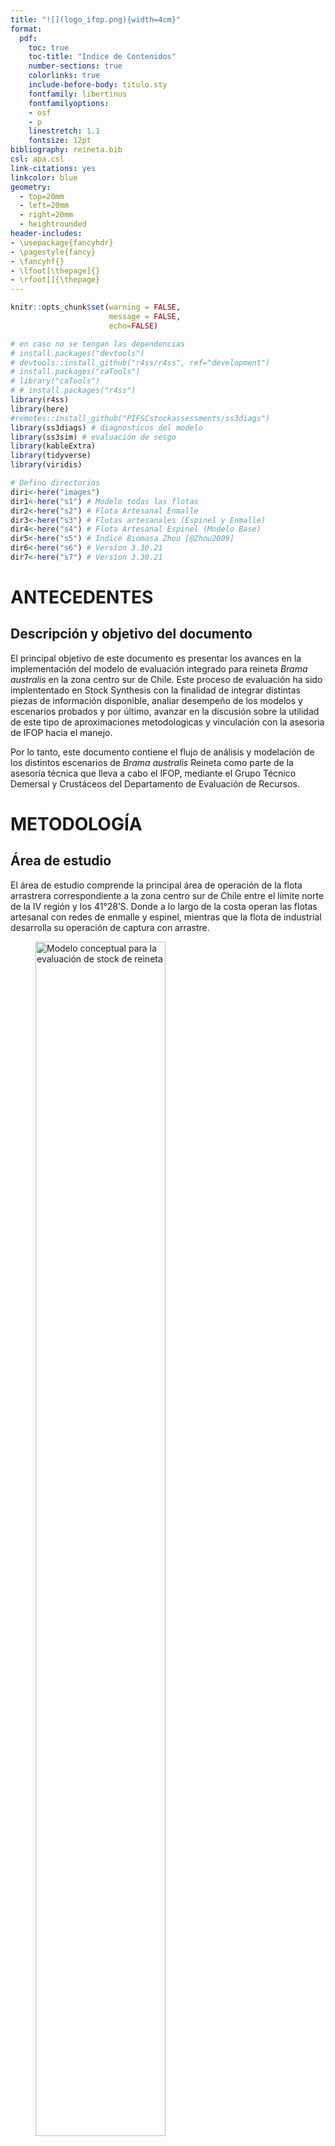 ```yaml
---
title: "![](logo_ifop.png){width=4cm}"
format:
  pdf:
    toc: true
    toc-title: "Indice de Contenidos"
    number-sections: true
    colorlinks: true
    include-before-body: titulo.sty
    fontfamily: libertinus
    fontfamilyoptions:
    - osf
    - p
    linestretch: 1.1
    fontsize: 12pt
bibliography: reineta.bib
csl: apa.csl
link-citations: yes
linkcolor: blue
geometry:
  - top=20mm
  - left=20mm
  - right=20mm
  - heightrounded
header-includes:
- \usepackage{fancyhdr}
- \pagestyle{fancy}
- \fancyhf{}
- \lfoot[\thepage]{}
- \rfoot[]{\thepage}
---
```


\pagebreak

```r
knitr::opts_chunk$set(warning = FALSE, 
                      message = FALSE,
                      echo=FALSE)
```

```r
# en caso no se tengan las dependencias
# install.packages("devtools")
# devtools::install_github("r4ss/r4ss", ref="development")
# install.packages("caTools")
# library("caTools")
# # install.packages("r4ss")
library(r4ss)
library(here)
#remotes::install_github("PIFSCstockassessments/ss3diags")
library(ss3diags) # diagnosticos del modelo
library(ss3sim) # evaluación de sesgo
library(kableExtra)
library(tidyverse)
library(viridis)
```

```r
# Defino directorios
diri<-here("images")
dir1<-here("s1") # Modelo todas las flotas
dir2<-here("s2") # Flota Artesanal Enmalle 
dir3<-here("s3") # Flotas artesanales (Espinel y Enmalle)
dir4<-here("s4") # Flota Artesanal Espinel (Modelo Base)
dir5<-here("s5") # Indice Biomasa Zhou [@Zhou2009]
dir6<-here("s6") # Version 3.30.21
dir7<-here("s7") # Version 3.30.21
```

# ANTECEDENTES

## Descripción y objetivo del documento

El principal objetivo de este documento es presentar los avances en la implementación del modelo de evaluación integrado para reineta *Brama australis* en la zona centro sur de Chile. Este proceso de evaluación ha sido implententado en Stock Synthesis con la finalidad de integrar distintas piezas de información disponible, analiar desempeño de los modelos y escenarios probados y por último, avanzar en la discusión sobre la utilidad de este tipo de aproximaciones metodologicas y vinculación con la asesoria de IFOP hacia el manejo.

Por lo tanto, este documento contiene el flujo de análisis y modelación de los distintos escenarios de *Brama australis* Reineta como parte de la asesoría técnica que lleva a cabo el IFOP, mediante el Grupo Técnico Demersal y Crustáceos del Departamento de Evaluación de Recursos. 

\pagebreak

# METODOLOGÍA

## Área de estudio

El área de estudio comprende la principal área de operación de la flota arrastrera correspondiente a la zona centro sur de Chile entre el límite norte de la IV región y los 41°28'S. Donde a lo largo de la costa operan las flotas artesanal con redes de enmalle y espinel, mientras que la flota de industrial desarrolla su operación de captura con arrastre.

![Modelo conceptual para la evaluación de stock de reineta](images/area.png){width=70%}


\pagebreak

## Modelo conceptual

El modelo de la dinámica poblacional de reineta, corresponde a un enfoque de evaluación del tipo estadístico con estructura de edad, donde la dinámica progresa avanzando en el tiempo t, y las capturas son causantes de la mortalidad por pesca F, la mortalidad natural es constante M = 0,35. La relación entre la población y las capturas responde a la base de la ecuación de Baranov, y se consideran para el modelo y estimaciones el rango de edad entre 2 a 12+ (años). Sin embargo, las estimaciones del modelo tienen su origen en la edad cero sobre la base de una condición inicial estado estable. La dinámica esta modelada por un reclutamiento tipo Beverton y Holt.

## Plataforma de modelación

Los modelos implementados fueron configurados utilizando Stock Synthesis (SS3 de aquí en mas)(<https://vlab.noaa.gov/web/stock-synthesis>) con la versión mas actualizada (V.3.30.18). SS3 es un modelo de evaluación de stock edad y talla estrucuturado, en la clase de modelos denominados "Modelo de análisis integrado de evaluación de stock". SS3 tiene un sub-modelo poblacional de stock que simula crecimiento, madurez, fecundidad, reclutamiento, movimiento, y procesos de mortalidad, y sub-modelos de observation y valores esperados para diferentes tipos de datos. El modelo es codificado en `C++` con parámetros de estimación activados por diferenciación automática (ADMB) [@Fournier2012; @Methot2013]. El análisis de resultados y salidas emplea herramientas de R e interfase gráfica de la librería *r4ss* (<https://github.com/r4ss/r4ss>) [@Taylor2019].

## Parámetros biológicos

La Tabla \ref{t1} identifica los parametros de información disponbles que provienen del reporte técnico de @Demer2020. En este informe no se realizó una revisión de los parámetros biologicos disponibles, dado que se utilizaron los de las evaluaciones previas para ser consistentes con los informes anteeriores de evaluación y la información utilizada.

\pagebreak

```r
start <- r4ss::SS_readstarter(file = file.path(dir3, "starter.SS"), 
                              verbose = FALSE)
dat <- r4ss::SS_readdat(file = file.path(dir3, start$datfile),
                        verbose = FALSE)
ctl <- r4ss::SS_readctl(file = file.path(dir3, start$ctlfile),
                        verbose = FALSE,
                        use_datlist = TRUE, datlist = dat)

```

```r
parbio <-ctl$MG_parms[,1:8]

kbl(parbio, booktabs = T,format = "latex",
    caption = "\\label{t1}Parámetros biológicos") %>%
    kable_styling(latex_options = c("striped",
                                  "condensed","scale_down"),
                full_width = FALSE,font_size=8)
```

El reclutamiento fue modelado mediante una curva logística de Beverton y Holt, con los parámetros indicados en la Tabla \ref{t2}.

```r
step <- ctl$SR_parms[1:2,1:7]

kbl(step, booktabs = T,format = "latex",
    caption = "\\label{t2}Parámetros Relación S-R") %>%
      kable_styling(latex_options = "HOLD_position")
```

## Datos utilizados

a.  Desembarque industrial y artesanal del período (1994-2021) separados por flota, provenientes de las estadisticas oficiales de Sernapesca (Subsecretaria de Pesca, 2021). Al disponer de los desembarques oficiales por flota, es posible segregar información oficial por flotas, siendo factible a la vez disponer de datos oficiales (reportados). Cabe señalar que en esta pesquería aun no se realizan procesos de corrección de desembarques.

b.  Información del Programa de Seguimiento de la pesquería de pesquerías demersales del Instituto de Fomento Pesquero.

La información proviene del monitoreo artesanal e industrial en la zona centro-sur de Chile, en donde se destacan dos flotas de pesca, la artesanal de enmalle y artesanal de espinel, siendo esta ultima la mas importante en terminos de registros e historial.

En ambos casos se obtienen datos de: i) estructura de tamaños, ii) composiciones por edad, iii) parámetros de crecimiento y iv) peso anuales por edad/talla y años.

Por otro lado, los rendimientos de pesca de cada flota fueron estandarizados mediante modelos lineales generalizados.

c.  En el caso de la pesquería industrial, el monitoreo permitió obtener composición de abundancia a la edad entre los años 2017 y 2021.

El esquema de evaluación presentado considera una modelación secuencial por flotas artesanal e industrial. La flota con mayor historial pesquero de acuerdo a los analisis es la flota artesanal de espinel, que para este caso se determinara como modelo base de evaluuación.

La evaluación de stock en SS3 de *Brama australis* en la zona Centro Sur de Chile se realiza de manera jerarquica integrando la información relativa a las tres flotas que operan en el recurso. A saber;

-   Espinel Artesanal (1)
-   Enmalle Artesanal (2)
-   Industrial (3)

En la Tabla 3. se enumeran y describen los escenarios de modelación en función de las flotas disponibles.

| Escenario | Descripción                                      |
|:---------:|:-------------------------------------------------|
|    s1     | Flotas Espinel, Enmalle, Industrial cv 0.2 , 0.75 h (base) |
|    s2     | Flotas Espinel, Enmalle, Industrial cv 0.3 índice          |
|    s3     | Flotas Espinel, Enmalle, Industrial cv 0.4 índice  |
|    s4     | Flotas Espinel, Enmalle, Industrial cv 0.5  indice |
|    s5     | Flotas Espinel, Enmalle, Industrial 0.6 h         |
|    s6     | Flotas Espinel, Enmalle, Industrial Nsamp Tallas 25 |
|    s7     | Flotas Espinel, Enmalle, Industrial y Capturas SMRPFO  |

: Escenarios y descripción de los modelos de evaluación de Reineta 2022 {tbl-colwidths="\[15,50\]"}

Para avanzar en la implenteación metodológica, se establece con fines comparativos modelo por flotas artesanales, donde un modelo utiliza la información de enmalle artesanal, para luego sumar la flota enmalle artesanal, para terminar incorporando la información de la flota industrial. Tambmien se ehecutan las flotas por separado (Tabla 1).

## Modelos reportados

Cabe mencionar que el modelo utilizado para la toma de decisiones esta basado en un modelo de producción basado en datos de captura con uso de supuestos asociados a los niveles de agotamiento [@Demer2020; @Zhou2009; @Zhou2013]. Por otro lado, se ha avanzado en la implementación de modelos integrados utilizando datos de la flota artesanal de enmalle [@Demer2020; @brama2022].

Al momento de la elaboración de este informe, existen tres modelos implementados a la fecha, a saber el *s2*, *s3*, *s4* y *s5*. Estos modelos seran presentados a continuación en referencia las piezas de información disponibles y salidas de la evaluación.

### Datos utilizados en `s1`

```r
# datos version ultima
#OR 
r4ss::run(
  dir = dir1,
  exe = "ss_osx",
  skipfinished = FALSE, # TRUE will skip running if Report.sso present
  show_in_console = TRUE # change to true to watch the output go past
)
```


```r
base.model1 <- SS_output(dir=dir1,
                        covar=T,
                        forecast=T)
```

Saco los outputs en html

```r
SS_plots(base.model1, 
         uncertainty = TRUE,
         datplot = T, 
         png=T, 
         aalresids = F,
         btarg=0.4, 
         minbthresh=0.2, 
         forecast=T)
```

### Datos utilizados en `s2`

```r
# datos version ultima
#OR 
r4ss::run(
  dir = dir2,
  exe = "ss_osx",
  skipfinished = FALSE, # TRUE will skip running if Report.sso present
  show_in_console = TRUE # change to true to watch the output go past
)
```


```r
base.model2 <- SS_output(dir=dir2,
                        covar=T,
                        forecast=T)
```

Saco los outputs en html

```r
SS_plots(base.model2, 
         uncertainty = TRUE,
         datplot = T, 
         png=T, 
         aalresids = F,
         btarg=0.4, 
         minbthresh=0.2, 
         forecast=T)
```

### Datos utilizados en `s7`

```r
# datos version ultima
#OR 
r4ss::run(
  dir = dir7,
  exe = "ss_osx",
  skipfinished = FALSE, # TRUE will skip running if Report.sso present
  show_in_console = TRUE # change to true to watch the output go past
)
```


```r
base.model7 <- SS_output(dir=dir7,
                        covar=T,
                        forecast=T)
```

Saco los outputs en html

```r
SS_plots(base.model7, 
         uncertainty = TRUE,
         datplot = T, 
         png=T, 
         aalresids = F,
         btarg=0.4, 
         minbthresh=0.2, 
         forecast=T)
```
### Desembarques


```r
start <- r4ss::SS_readstarter(file = file.path(dir1, "starter.SS"), 
                              verbose = FALSE)
dat <- r4ss::SS_readdat(file = file.path(dir1, start$datfile),
                        verbose = FALSE)
#ctl <- r4ss::SS_readctl(file = file.path(dir1, start$ctlfile),
#                        verbose = FALSE,
#                        use_datlist = TRUE, datlist = dat)

```

Los desembarques utilizados para cada una de las flotas que generan remoción en el recurso reineta, a saber; espinel, enmalle e industrial (Figura 6).

```{r echo=FALSE, fig.pos="H", fig.height=3,fig.width=7, fig.cap= "\\label{F2}Desembarques de merluza común por flota"}

flotas <- c(`1` = "Enmalle",
                    `2` = "Espinel",
                    `3` = "Industrial")
cap <-dat$catch
cap1 <- ggplot(cap, aes(y=catch, x=year, fill=fleet)) +
  geom_bar(stat = 'identity', alpha=0.8) +
  theme_bw()+
  theme(axis.text.x = element_text(angle = 90, hjust = 2))+
  scale_fill_viridis(discrete=F)+
  facet_wrap(.~fleet, labeller = as_labeller(flotas))+
  theme(legend.position="none")+
  ylab('Landings (t.)')+
  xlab('')+
  ggtitle('')
cap1
```

### Rendimiento de pesca (CPUE)

Utilizando modelos lineales generalizados (GLM), se realiza la estandarización de los rendimientos de pesca para la flota artesanal e industrial que operó sobre reineta, utilizando la información proveniente del monitoreo de las pesquerías de espinel, enmalle e industrial entre los años 1998 y 2021. Se utilizan las bases de datos del Programa de seguimiento de las pesquerías demersal centro-sur (bitácoras de pesca IFOP). La base de datos correspondiente a espinel, ya que es la más extensa y con un mayor número de registros anuales. Este año se ha incorporado el análisis incorporando la red de enmalle como otro arte de pesca y la flota industrial que dirige sus lances de pesca a reineta.

En los modelos lineales generalizados (GLM; @McCulloch2001), la CPUE es predicha como una combinación lineal de variables explicatorias y el principal objetivo es estimar el efecto anual. Existen varias alternativas para modelar las tasas de captura (CPUE) a través de un GLM y su uso depende de las características de la variable a modelar. Pudiendo considerar en este sentido, los modelos Log-normal y Gamma.

La elección del modelo que describe de mejor manera la variabilidad en las tasas de capturas, se basó en los supuestos de distribución de la variable respuesta y sus residuos y en el porcentaje total de varianza explicada en cada caso.

Las tablas 3, 4 y 5 muestran las series de rendimientos estandarizado definidas por las pesquerías de Enmalle y Espinel para reineta.

```r
dat <- r4ss::SS_readdat(file = file.path(dir1, start$datfile),
                        verbose = FALSE)
cpues3enesin <-dat$CPUE
cpues3es<-dat$CPUE[1:24,]
cpues3en<-dat$CPUE[25:40,]
cpues3in<-dat$CPUE[41:51,]


kbl(cpues3es, booktabs = T,format = "latex",
    caption = "CPUE Espinel")  %>% 
    kable_styling(latex_options = "HOLD_position")

kbl(cpues3en, booktabs = T,format = "latex",
    caption = "CPUE Enmalle") %>% 
    kable_styling(latex_options = "HOLD_position")

kbl(cpues3in, booktabs = T,format = "latex",
    caption = "CPUE Industrial") %>% 
    kable_styling(latex_options = "HOLD_position")
```

Por otro lado, se presentan los graficos que señalan las tendiencias de los rendimientos (Figura 5).

```r

cpues3 <- ggplot(cpues3enesin, aes(y=obs, x=year)) +
  geom_point(stat = 'identity', color=2,alpha=.9, size=2) +
  stat_smooth(colour='#253494',
              method="lm")+
  scale_x_continuous(breaks = seq(from = 1996, to = 2021, by = 5))+
  theme_bw()+
  theme(axis.text.x = element_text(angle = 90, hjust = 2))+
  facet_wrap(~index)+
  ylab('CPUE (t./hr haul)')+
  xlab('')+
  ggtitle('')
cpues3

```

### Indice de Biomasa  [@Zhou2013]

Considerando la evaluación de stock reportada en @Demer2020 y @brama2022, en este trabajo se añadió un indice de abundancia indirecto basado en el metodo de  @Zhou2013. Es importante señalar que este tipo de métodos suponen que las capturas del recurso son verdaderas y que la especie en estudio constituye un stock cerrado en el área de estudio. Es decir, no hay inmigración o emigración. A pesar de dichas limitaciones, este método fue utilizado para estimar los Puntos Biológicos de Referencia (PBR), estatus y cálculo de CBA para el año 2021.

Este modelo tiene estimaciones de biomasa a través de la serie analizada, las cuales fueron utilizadas en esta modelación en desmedro de las tendencias de los rendimientos de pesca. A continuación, el indice estimado.

```r
dat5 <- r4ss::SS_readdat(file = file.path(dir5, start$datfile),
                        verbose = FALSE)
```

Los desembarques en la Figura \ref{F2}

```{r echo=FALSE, fig.pos='H', fig.height=4,fig.width=4, fig.cap= "\\label{F2}Biomasa Zhou (2009)"}

sb <- ggplot(dat5$CPUE[1:28,], aes(y=obs, x=year)) +
  geom_point(stat = 'identity', color=3,alpha=.9, size=2) +
  stat_smooth(colour=3)+
  scale_x_continuous(breaks = seq(from = 1996, to = 2021, by = 5))+
  theme_bw()+
  theme(axis.text.x = element_text(angle = 90, hjust = 2))+
  ylab('Biomasa (t.)')+
  xlab('')+
  ggtitle('')+
  ylim(0,180000)
sb
```


\pagebreak

# RESULTADOS

Respecto a los valores y parámetros biológicos modelados, los siguientes gráficos identifican los estimadores puntuales del recurso en *s2*, *s3* , *s4* y  *s5*. En el primer analisis visualizamos el modelo de crecimkento individual del recurso en cada modelo.

::: {layout-ncol="3"}

```{r fig.height=4,fig.width=4, fig.cap="\\label{fig:fig} Curva de crecimiento en s1", fig.pos="H"}
SSplotBiology(base.model1, subplots =1, labels = c("Length (cm)", "Age (yr)", "Maturity", "Mean weight (kg) in last year",
    "Spawning output", "Length (cm, beginning of the year)", "Natural mortality",
    "Female weight (kg)", "Female length (cm)", "Fecundity", "Default fecundity label",
    "Year", "Hermaphroditism transition rate", "Fraction females by age at equilibrium"),
 )
```

```{r fig.height=4,fig.width=4, fig.cap="\\label{fig:fig} Curva de crecimiento en s2", fig.pos="H"}
SSplotBiology(base.model2, subplots =1, labels = c("Length (cm)", "Age (yr)", "Maturity", "Mean weight (kg) in last year",
    "Spawning output", "Length (cm, beginning of the year)", "Natural mortality",
    "Female weight (kg)", "Female length (cm)", "Fecundity", "Default fecundity label",
    "Year", "Hermaphroditism transition rate", "Fraction females by age at equilibrium"),
 )
```

```{r fig.height=4,fig.width=4, fig.cap="\\label{fig:fig}curva de crecimiento en s3", fig.pos="H"}
SSplotBiology(base.model3, subplots =1, labels = c("Length (cm)", "Age (yr)", "Maturity", "Mean weight (kg) in last year",
    "Spawning output", "Length (cm, beginning of the year)", "Natural mortality",
    "Female weight (kg)", "Female length (cm)", "Fecundity", "Default fecundity label",
    "Year", "Hermaphroditism transition rate", "Fraction females by age at equilibrium"),
 )
```

```{r fig.height=4,fig.width=4, fig.cap="\\label{fig:fig}curva de crecimiento en s4", fig.pos="H", }
SSplotBiology(base.model4, subplots =1, labels = c("Length (cm)", "Age (yr)", "Maturity", "Mean weight (kg) in last year",
    "Spawning output", "Length (cm, beginning of the year)", "Natural mortality",
    "Female weight (kg)", "Female length (cm)", "Fecundity", "Default fecundity label",
    "Year", "Hermaphroditism transition rate", "Fraction females by age at equilibrium"),
 )
```

```{r fig.height=4,fig.width=4, fig.cap="\\label{fig:fig}curva de crecimiento en s5", fig.pos="H"}
SSplotBiology(base.model5, subplots =1, labels = c("Length (cm)", "Age (yr)", "Maturity", "Mean weight (kg) in last year",
    "Spawning output", "Length (cm, beginning of the year)", "Natural mortality",
    "Female weight (kg)", "Female length (cm)", "Fecundity", "Default fecundity label",
    "Year", "Hermaphroditism transition rate", "Fraction females by age at equilibrium"),
 )
```

:::

\pagebreak 
## Ajustes

Una de las mas básicas formas de identificar el desempeño de los modelos es mirando los ajustes asociados a la estimación de parámetros y variables. En primer lugar observamos los ajustes a las tallas de cada escenario.

```r
SSplotComps(base.model, subplots = 1,
            fleetnames = c("Espinel", "Enmalle", "Industrial"),
            sizemethod = 2,
            smooth = TRUE,
            maxcols = 4)
```

```r
SSplotComps(base.model2, subplots = 1,
            fleetnames = c("Enmalle"),
            sizemethod = 2,
            smooth = TRUE)
```

```r
SSplotComps(base.model3, subplots = 1,
            fleetnames = c("Espinel", "Enmalle"),
            sizemethod = 2,
            smooth = TRUE)
```

```r
SSplotComps(base.model4, subplots = 1,
            fleetnames = c("Espinel"),
            sizemethod = 2,
            smooth = TRUE)
```

```r
SSplotComps(base.model5, subplots = 1,
            fleetnames = c("Espinel"),
            sizemethod = 2,
            smooth = TRUE)
```

\pagebreak
## Biomasa desovante

La estimación de biomasa total por modelo da cuenta de las diferencias entre modelos. A continuación se grafican las salida de las biomasas de los modelos *s1*, *s2*, *s3*, *s4* y *s5*.

::: {layout-ncol="3"}

```r
SSplotTimeseries(base.model, subplot = 7)
```

```r
SSplotTimeseries(base.model2, subplot = 1)
```

```r
SSplotTimeseries(base.model3, subplot = 1)
```


```r
SSplotTimeseries(base.model4, subplot = 1)
```


```r
SSplotTimeseries(base.model5, subplot = 1)
```

:::

\pagebreak 
## Reclutamiento

Las siguientes figuyras muestran los desvios del reclutamiento para los escenarios *s1*, *s2*, *s3*, *s4* y *s5*.

::: {layout-ncol="3"}
```r
SSplotRecdevs(base.model1, subplot = 2)
```


```r
SSplotRecdevs(base.model2, subplot = 2)
```

```r
SSplotRecdevs(base.model3, subplot = 2)
```


```r
SSplotRecdevs(base.model4, subplot = 2)
```


```r
SSplotRecdevs(base.model5, subplot = 2)
```
:::

\pagebreak

## Mortalidad por pesca

La mortalidad por pesca se identifica en las siguientes figuras.

::: {layout-ncol="3"}
```r
SSplotSummaryF(base.model1)
```

```r
SSplotSummaryF(base.model2)
```

```r
SSplotSummaryF(base.model3)
```

```r
SSplotSummaryF(base.model4)
```

```r
SSplotSummaryF(base.model5)
```
:::

\pagebreak


## Retrospectivo

Los análisis retrospectivo, dan cuenta de diferencias de estimación (sub - sobreestimación) en los patrones entre modelos evaluados. 

```r
mydir1 <- dir1

SS_doRetro(
  masterdir = mydir1,
  oldsubdir = "",
  newsubdir = "retrospectives",
  years = 0:-5
)
```

```r
mydir1 <- dir1
retroModels <- SSgetoutput(
  dirvec = file.path(mydir1, "retrospectives", paste("retro", 0:-5, sep = ""))
)
retroSummary <- SSsummarize(retroModels)
endyrvec <- retroSummary[["endyrs"]] + 0:-5


dc1='~/IFOP/CBA/REINETA/Brama_2022/s1/retrospectives'
SSplotComparisons(retroSummary,
  endyrvec = endyrvec,
  subplots = 1:4,
  legendlabels = paste("Data", 0:-5, "years"),
  print = TRUE,
  png = TRUE,
  plot=TRUE,
  models = "all",
  plotdir = dc1
)


```

::: {layout-ncol="2"}
![Retro BRatio s1](~/IFOP/CBA/REINETA/Brama_2022a/s1/retrospectives/compare4_Bratio_uncertainty.png)

![Retro SSB s1](~/IFOP/CBA/REINETA/Brama_2022/s1/retrospectives/compare2_spawnbio_uncertainty.png)
:::

```r
mydir2 <- dir2

SS_doRetro(
  masterdir = mydir2,
  oldsubdir = "",
  newsubdir = "retrospectives",
  years = 0:-5
)


```

```r
mydir <- dir2
retroModels <- SSgetoutput(
  dirvec = file.path(dir2, "retrospectives", paste("retro", 0:-5, sep = "", save.list=T))
)
retroSummary <- SSsummarize(retroModels)
endyrvec <- retroSummary[["endyrs"]] + 0:-5

dc2='~/IFOP/CBA/REINETA/Brama_2022/s2/retrospectives'
SSplotComparisons(retroSummary,
  endyrvec = endyrvec,
  subplots = 1:4,
  legendlabels = paste("Data", 0:-5, "years"),
  print = TRUE,
  png = TRUE,
  plot=TRUE,
  models = "all",
  plotdir = dc2
)


```

::: {layout-ncol="2"}
![Retro BRatio s2](~/IFOP/CBA/REINETA/Brama_2022/s2/retrospectives/compare4_Bratio_uncertainty.png)

![Retro SSB s2](~/IFOP/CBA/REINETA/Brama_2022/s2/retrospectives/compare2_spawnbio_uncertainty.png)
:::

```r
mydir3 <- dir3

SS_doRetro(
  masterdir = mydir3,
  oldsubdir = "",
  newsubdir = "retrospectives",
  years = 0:-5
)


```

```r
mydir3 <- dir3
retroModels <- SSgetoutput(
  dirvec = file.path(mydir3, "retrospectives", paste("retro", 0:-5, sep = ""))
)
retroSummary <- SSsummarize(retroModels)
endyrvec <- retroSummary[["endyrs"]] + 0:-5

dc3='~/IFOP/CBA/REINETA/Brama_2022/s3/retrospectives'
SSplotComparisons(retroSummary,
  endyrvec = endyrvec,
  subplots = 1:4,
  legendlabels = paste("Data", 0:-5, "years"),plot=TRUE, 
print = TRUE, png = TRUE, models = "all",plotdir = dc3
)


```

::: {layout-ncol="2"}
![Retro BRatio s3](~/IFOP/CBA/REINETA/Brama_2022/s3/retrospectives/compare4_Bratio_uncertainty.png)

![Retro SSB s3](~/IFOP/CBA/REINETA/Brama_2022/s3/retrospectives/compare2_spawnbio_uncertainty.png)
:::

```r
mydir4 <- dir4

SS_doRetro(
  masterdir = mydir4,
  oldsubdir = "",
  newsubdir = "retrospectives",
  years = 0:-5
)


```

```r
retroModels <- SSgetoutput(
  dirvec = file.path(mydir4, "retrospectives", paste("retro", 0:-5, sep = ""))
)
retroSummary <- SSsummarize(retroModels)
endyrvec <- retroSummary[["endyrs"]] + 0:-5

dc4='~/IFOP/CBA/REINETA/Brama_2022/s4/retrospectives'
SSplotComparisons(retroSummary,
  endyrvec = endyrvec,
  subplots = 1:4,
  legendlabels = paste("Data", 0:-5, "years"),
print = TRUE, png = TRUE, models = "all",plotdir = dc4
)


```

::: {layout-ncol="2"}
![Retro BRatio s4](~/IFOP/CBA/REINETA/Brama_2022/s4/retrospectives/compare4_Bratio_uncertainty.png)

![Retro SSB s4](~/IFOP/CBA/REINETA/Brama_2022/s4/retrospectives/compare2_spawnbio_uncertainty.png)
:::

```r
mydir5 <- dir5

SS_doRetro(
  masterdir = mydir5,
  oldsubdir = "",
  newsubdir = "retrospectives",
  years = 0:-5
)


```

```r
retroModels <- SSgetoutput(
  dirvec = file.path(mydir5, "retrospectives", paste("retro", 0:-5, sep = ""))
)
retroSummary <- SSsummarize(retroModels)
endyrvec <- retroSummary[["endyrs"]] + 0:-5

dc5='~/IFOP/CBA/REINETA/Brama_2022/s5/retrospectives'
SSplotComparisons(retroSummary,
  endyrvec = endyrvec,
  subplots = 1:4,
  legendlabels = paste("Data", 0:-5, "years"),
print = TRUE, png = TRUE, models = "all",plotdir = dc5
)


```

::: {layout-ncol="2"}
![Retro BRatio s5](~/IFOP/CBA/REINETA/Brama_2022/s5/retrospectives/compare4_Bratio_uncertainty.png)

![Retro SSB s5](~/IFOP/CBA/REINETA/Brama_2022/s5/retrospectives/compare2_spawnbio_uncertainty.png)
:::

\pagebreak

## Comparación

La siguiente Tabla muestra los componentes de la probabilidad asociados a la estimación de cada escenario testeado en este documento. A su vez se identifican los parámetros estimados por cada assessment. Tambien podemos identificar las diferencias entre modelos en las principales variables poblacionales estimadas para lostres escenarios (*s2*, *s3*, *s4* y *s5*)

```r
mod.sum <- SSsummarize(list( base.model2, base.model3, base.model4, base.model5))

```

```r
SSplotComparisons(mod.sum,
                legendlabels=c( "s2", "s3", "s4", "s5"), 
                print = TRUE, 
                plot=TRUE,
                png = TRUE, models = "all",
                plotdir = diri)
```

::: {layout-ncol="2"}
![SSB Comparado](images/compare2_spawnbio_uncertainty.png)

![BR Comparado](images/compare4_Bratio_uncertainty.png)

![SPR Comparado](images/compare6_SPRratio_uncertainty.png)

![FComparado](images/compare8_Fvalue_uncertainty.png)


![Reclutas Comparado](images/compare10_recruits_uncertainty.png)

![Desvios R Comparado](images/compare12_recdevs_uncertainty.png)
:::

```r
# Table of comparisons
comp <- SStableComparisons(mod.sum, models = "all", likenames = c("TOTAL", "Survey", "Length_comp", "Age_comp", "priors",
  "Size_at_age"), names = c("Recr_Virgin", "R0", "steep", "NatM",
  "L_at_Amax", "VonBert_K", "SSB_Virg", "Bratio_2021", "SPRratio_2021"),
  digits = NULL, modelnames = c("s1", "s2","s3","s4","s5"))
```

```r
kbl(comp, booktabs = T,format = "latex",
    caption = "Comparacion likelihood y parámetros s1, s2, s3, s4 y s5")  %>% 
    kable_styling(latex_options = "HOLD_position")
```

\pagebreak

# DISCUSIÓN

## Asociadas a la implementación metodológica

La implementación metodologica de la evaluación de stock mediante un modelo integrado de reineta para la zona Centro Sur de chile presenta multiples desafíos, y que algunos componentes de este proyecto fueron atendidos en este documento. El uso de plataformas de evaluación de stock como SS3 [@Methot2013] ha permitido explorar otros escanarios de la naturaleza asociada a este recurso, dinámica poblacional y pesquería, en este caso, incorporar nuevas fuentes y piezas de datos disponibles los cuales dieron paso a los resultados presentados.

## Datos y piezas de información disponibles

Este trabajo de implementación metodológica fue posible dado el trabajo de análisis de datos disponibles de las tres flotas que operan sobre este recurso, a saber: espinel, enmalle e industrial. Este trabajo ha sido desarrollado por el Grupo de Trabajo de Demersales del Departamento de Evaluación de Recursos de IFOP. Los principales avances tienen relación con obtención de rendimientos estandarizados y estructuras de tallas asociadas a cada flota. Estos datos presentan un avance en la información disponible para la implentación de un modelo integrado con dinamica en edades como se plantea en este documento.

## Asociadas a la evaluación de stock

Respecto a los resultados de la evaluación de stock, es posible identificar la consistencia en la estimación de los modelos *s2* y *s3*, es decir, los modelos que utilizaron las flotas de enmalle y espinel por separado respectivamente. Por otro lado, el modelo que combinó todas las flotas (*s1*) y el que contenia información de las flotas de enmalle y espinel (*s3*) fueron los que tuvieron el el desempeño mas bajo de los tres modelos presentados.

## Trabajo en progreso

Este trabajo presenta componentes que aun deben ser discutidos y analizados de manera mas extensa. En primer lugar, es necesario parametrizar en el ambito biologico de la especie y de la pesquería los tres modelos analizados. En segundo lugar, se deben terminar de implementar los modelos con la información de la flota industrial, los cuales deben ser integrados a la información disponible de las otras flotas artesanales (modelo *s1* y *s1a*). Por último, se debe avanzar en un modelo que utilice otro indicador de abundancia alternativo al de la CPUE. En este caso hemos propuesto utilizar las salidas del modelo de producción utilizado para el manejo y que actualmente se presenta en la evaluación [@Zhou2009]

Consideramos que este trabajo se sitúa en el camino correcto para la integración de las piezas de información disponible en esta pesquería, sin embargo, la implenteación y mejoras presentadas en este documento deben ser analizadas a la luz de un trabajo que no ha terminado y en progreso.

\pagebreak

# REFERENCIAS
